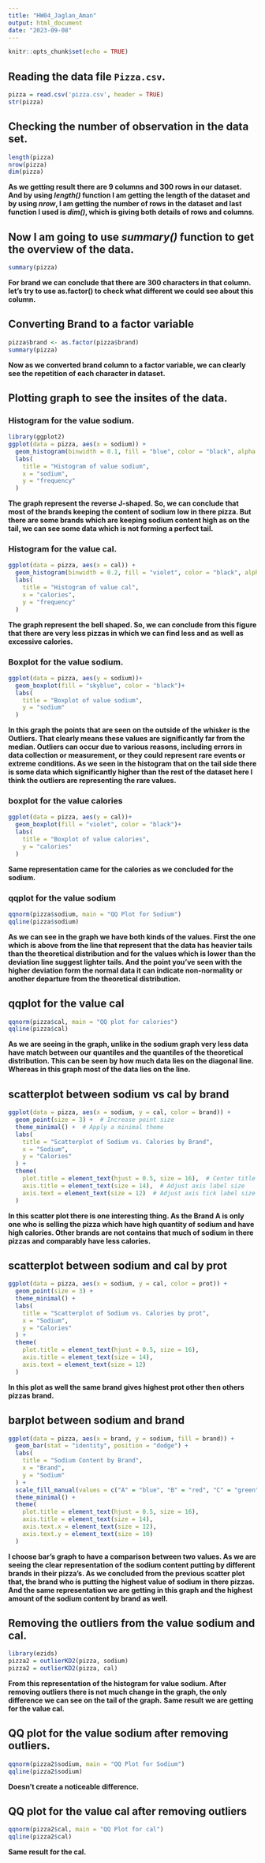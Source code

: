 ```yaml
---
title: "HW04_Jaglan_Aman"
output: html_document
date: "2023-09-08"
---
```


```r
knitr::opts_chunk$set(echo = TRUE)
```

## Reading the data file `Pizza.csv`.
```r
pizza = read.csv('pizza.csv', header = TRUE)
str(pizza)
```

## Checking the number of observation in the data set.
```r
length(pizza)
nrow(pizza)
dim(pizza)

```

**As we getting result there are 9 columns and 300 rows in our dataset. And by using *length()* function I am getting the length of the dataset and by using *nrow*, I am getting the number of rows in the dataset and last function I used is *dim()*, which is giving both details of rows and columns**.

## Now I am going to use *summary()* function to get the overview of the data.
```r
summary(pizza)
```

**For brand we can conclude that there are 300 characters in that column. let's try to use as.factor() to check what different we could see about this column.**

## Converting Brand to a factor variable
```r
pizza$brand <- as.factor(pizza$brand)
summary(pizza)
```

**Now as we converted brand column to a factor variable, we can clearly see the repetition of each character in dataset.**

## Plotting graph to see the insites of the data.
### Histogram for the value sodium.
```r
library(ggplot2)
ggplot(data = pizza, aes(x = sodium)) +
  geom_histogram(binwidth = 0.1, fill = "blue", color = "black", alpha = 0.5) +
  labs(
    title = "Histogram of value sodium",
    x = "sodium",
    y = "frequency"
  )

```

**The graph represent the reverse J-shaped. So, we can conclude that most of the brands keeping the content of sodium low in there pizza. But there are some brands which are keeping sodium content high as on the tail, we can see some data which is not forming a perfect tail.**

### Histogram for the value cal.
```r
ggplot(data = pizza, aes(x = cal)) +
  geom_histogram(binwidth = 0.2, fill = "violet", color = "black", alpha = 0.7) +
  labs(
    title = "Histogram of value cal",
    x = "calories",
    y = "frequency"
  )
```

**The graph represent the bell shaped. So, we can conclude from this figure that there are very less pizzas in which we can find less and as well as excessive calories.**

### Boxplot for the value sodium.
```r
ggplot(data = pizza, aes(y = sodium))+
  geom_boxplot(fill = "skyblue", color = "black")+
  labs(
    title = "Boxplot of value sodium",
    y = "sodium"
  )
```

**In this graph the points that are seen on the outside of the whisker is the Outliers. That clearly means these values are significantly far from the median. Outliers can occur due to various reasons, including errors in data collection or measurement, or they could represent rare events or extreme conditions. As we seen in the histogram that on the tail side there is some data which significantly higher than the rest of the dataset here I think the outliers are representing the rare values.**

### boxplot for the value calories
```r
ggplot(data = pizza, aes(y = cal))+
  geom_boxplot(fill = "violet", color = "black")+
  labs(
    title = "Boxplot of value calories",
    y = "calories"
  )
```

**Same representation came for the calories as we concluded for the sodium.**

### qqplot for the value sodium
```r
qqnorm(pizza$sodium, main = "QQ Plot for Sodium")
qqline(pizza$sodium)
```

**As we can see in the graph we have both kinds of the values. First the one which is above from the line that represent that the data has heavier tails than the theoretical distribution and for the values which is lower than the deviation line suggest lighter tails. And the point you've seen with the higher deviation form the normal data it can indicate non-normality or another departure from the theoretical distribution.**

## qqplot for the value cal
```r
qqnorm(pizza$cal, main = "QQ plot for calories")
qqline(pizza$cal)
```

**As we are seeing in the graph, unlike in the sodium graph very less data have match between our quantiles and the quantiles of the theoretical distribution. This can be seen by how much data lies on the diagonal line. Whereas in this graph most of the data lies on the line.**

## scatterplot between sodium vs cal by brand
```r
ggplot(data = pizza, aes(x = sodium, y = cal, color = brand)) +
  geom_point(size = 3) +  # Increase point size
  theme_minimal() +  # Apply a minimal theme
  labs(
    title = "Scatterplot of Sodium vs. Calories by Brand",
    x = "Sodium",
    y = "Calories"
  ) +
  theme(
    plot.title = element_text(hjust = 0.5, size = 16),  # Center title
    axis.title = element_text(size = 14),  # Adjust axis label size
    axis.text = element_text(size = 12)  # Adjust axis tick label size
  )
```

**In this scatter plot there is one interesting thing. As the Brand A is only one who is selling the pizza which have high quantity of sodium and have high calories. Other brands are not contains that much of sodium in there pizzas and comparably have less calories.**

## scatterplot between sodium and cal by prot
```r
ggplot(data = pizza, aes(x = sodium, y = cal, color = prot)) +
  geom_point(size = 3) +  
  theme_minimal() +  
  labs(
    title = "Scatterplot of Sodium vs. Calories by prot",
    x = "Sodium",
    y = "Calories"
  ) +
  theme(
    plot.title = element_text(hjust = 0.5, size = 16), 
    axis.title = element_text(size = 14),  
    axis.text = element_text(size = 12)  
  )
```

**In this plot as well the same brand gives highest prot other then others pizzas brand.**

## barplot between sodium and brand
```r
ggplot(data = pizza, aes(x = brand, y = sodium, fill = brand)) +
  geom_bar(stat = "identity", position = "dodge") +
  labs(
    title = "Sodium Content by Brand",
    x = "Brand",
    y = "Sodium"
  ) +
  scale_fill_manual(values = c("A" = "blue", "B" = "red", "C" = "green", "D" = "violet", "E" = "skyblue", "F" = "darkblue", "G" = "black", "H" = "darkgreen", "I" = "pink", "J" = "yellow")) +  # Custom brand colors
  theme_minimal() +  
  theme(
    plot.title = element_text(hjust = 0.5, size = 16),  
    axis.title = element_text(size = 14),  
    axis.text.x = element_text(size = 12),  
    axis.text.y = element_text(size = 10)   
  )
```

**I choose bar's graph to have a comparison between two values. As we are seeing the clear representation of the sodium content putting by different brands in their pizza's. As we concluded from the previous scatter plot that, the brand who is putting the highest value of sodium in there pizzas. And the same representation we are getting in this graph and the highest amount of the sodium content by brand as well.**

## Removing the outliers from the value sodium and cal.
```r
library(ezids)
pizza2 = outlierKD2(pizza, sodium)
pizza2 = outlierKD2(pizza, cal)
```
**From this representation of the histogram for value sodium. After removing outliers there is not much change in the graph, the only difference we can see on the tail of the graph.**
**Same result we are getting for the value cal.**

## QQ plot for the value sodium after removing outliers.
```r
qqnorm(pizza2$sodium, main = "QQ Plot for Sodium")
qqline(pizza2$sodium)
```

**Doesn't create a noticeable difference.**

## QQ plot for the value cal after removing outliers
```r
qqnorm(pizza2$cal, main = "QQ Plot for cal")
qqline(pizza2$cal)
```

**Same result for the cal.**






